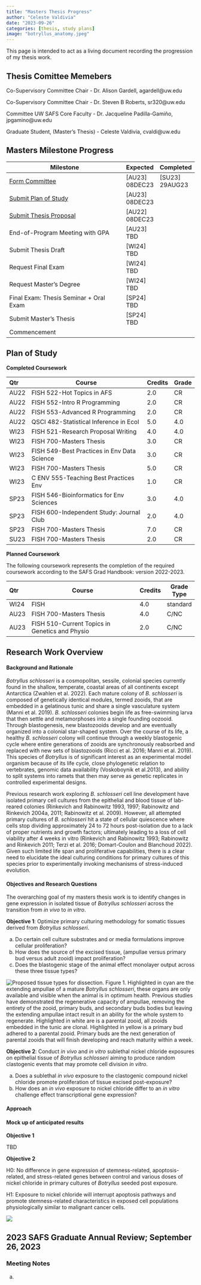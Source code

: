 ```yaml
---
title: "Masters Thesis Progress"
author: "Celeste Valdivia"
date: "2023-09-26"
categories: [thesis, study plans] 
image: "botryllus_anatomy.jpeg"
---
```


This page is intended to act as a living document recording the progression of my thesis work.

## Thesis Comittee Memebers

Co-Supervisory Committee Chair - Dr. Alison Gardell, agardell\@uw.edu

Co-Supervisory Committee Chair - Dr. Steven B Roberts, sr320\@uw.edu

Committee UW SAFS Core Faculty - Dr. Jacqueline Padilla-Gamiño, jpgamino\@uw.edu

Graduate Student, (Master's Thesis) - Celeste Valdivia, cvaldi\@uw.edu

## Masters Milestone Progress

| Milestone                                                                                                                     | Expected         | Completed        |
|-------------------------------------------------------------------------------------------------------------------------------|------------------|------------------|
| [Form Committee](https://docs.google.com/forms/d/e/1FAIpQLSdMCg96RoRiT4yEIAMorzOPT6GqDYFRQcPp0Ttr0D22idJqYg/viewform)         | \[AU23\] 08DEC23 | \[SU23\] 29AUG23 |
| [Submit Plan of Study](https://forms.gle/15siYRGdHKr5dX2B7)                                                                   | \[AU23\] 08DEC23 |                  |
| [Submit Thesis Proposal](https://docs.google.com/forms/d/e/1FAIpQLScL5Tp4GOxGUTxV2c1-kXW0orPTZEfuFeGtMF4eoJ9LHC9mcw/viewform) | \[AU22\] 08DEC23 |                  |
| End-of-Program Meeting with GPA                                                                                               | \[AU23\] TBD     |                  |
| Submit Thesis Draft                                                                                                           | \[WI24\] TBD     |                  |
| Request Final Exam                                                                                                            | \[WI24\] TBD     |                  |
| Request Master's Degree                                                                                                       | \[WI24\] TBD     |                  |
| Final Exam: Thesis Seminar + Oral Exam                                                                                        | \[SP24\] TBD     |                  |
| Submit Master's Thesis                                                                                                        | \[SP24\] TBD     |                  |
| Commencement                                                                                                                  |                  |                  |

## Plan of Study

**Completed Coursework**

| Qtr  | Course                                      | Credits | Grade |
|:-----|---------------------------------------------|---------|-------|
| AU22 | FISH 522-Hot Topics in AFS                  | 2.0     | CR    |
| AU22 | FISH 552-Intro R Programming                | 2.0     | CR    |
| AU22 | FISH 553-Advanced R Programming             | 2.0     | CR    |
| AU22 | QSCI 482-Statistical Inference in Ecol      | 5.0     | 4.0   |
| WI23 | FISH 521-Research Proposal Writing          | 4.0     | 4.0   |
| WI23 | FISH 700-Masters Thesis                     | 3.0     | CR    |
| WI23 | FISH 549-Best Practices in Env Data Science | 3.0     | CR    |
| WI23 | FISH 700-Masters Thesis                     | 5.0     | CR    |
| WI23 | C ENV 555-Teaching Best Practices Env       | 1.0     | CR    |
| SP23 | FISH 546-Bioinformatics for Env Sciences    | 3.0     | 4.0   |
| SP23 | FISH 600-Independent Study: Journal Club    | 2.0     | 4.0   |
| SP23 | FISH 700-Masters Thesis                     | 7.0     | CR    |
| SU23 | FISH 700-Masters Thesis                     | 2.0     | CR    |

**Planned Coursework**

The following coursework represents the completion of the required coursework according to the SAFS Grad Handbook: version 2022-2023.

| Qtr  | Course                                         | Credits | Grade Type |
|:-----|------------------------------------------------|---------|------------|
| WI24 | FISH                                           | 4.0     | standard   |
| AU23 | FISH 700-Masters Thesis                        | 4.0     | C/NC       |
| AU23 | FISH 510-Current Topics in Genetics and Physio | 2.0     | C/NC       |

## Research Work Overview

#### Background and Rationale

*Botryllus schlosseri* is a cosmopolitan, sessile, colonial species currently found in the shallow, temperate, coastal areas of all continents except Antarctica (Zwahlen et al. 2022). Each mature colony of *B. schlosseri* is composed of genetically identical modules, termed zooids, that are embedded in a gelatinous tunic and share a single vasculature system (Manni et al. 2019). *B. schlosseri* colonies begin life as free-swimming larva that then settle and metamorphoses into a single founding oozooid. Through blastogenesis, new blastozooids develop and are eventually organized into a colonial star-shaped system. Over the course of its life, a healthy *B. schlosseri* colony will continue through a weekly blastogenic cycle where entire generations of zooids are synchronously reabsorbed and replaced with new sets of blastozooids (Ricci et al. 2016; Manni et al. 2019). This species of *Botryllus* is of significant interest as an experimental model organism because of its life cycle, close phylogenetic relation to vertebrates, genomic data availability (Voskoboynik et al.2013), and ability to split systems into ramets that then may serve as genetic replicates in controlled experimental designs.

Previous research work exploring *B. schlosseri* cell line development have isolated primary cell cultures from the epithelial and blood tissue of lab-reared colonies (Rinkevich and Rabinowitz 1993, 1997; Rabinowitz and Rinkevich 2004a, 2011; Rabinowitz et al. 2009). However, all attempted primary cultures of *B. schlosseri* hit a state of cellular quiescence where cells stop dividing approximately 24 to 72 hours post-isolation due to a lack of proper nutrients and growth factors; ultimately leading to a loss of cell viability after 4 weeks in vitro (Rinkevich and Rabinowitz 1993; Rabinowitz and Rinkevich 2011; Terzi et al. 2016; Domart-Coulon and Blanchoud 2022). Given such limited life span and proliferative capabilities, there is a clear need to elucidate the ideal culturing conditions for primary cultures of this species prior to experimentally invoking mechanisms of stress-induced evolution.

#### Objectives and Research Questions

The overarching goal of my masters thesis work is to identify changes in gene expression in isolated tissue of *Botryllus schlosseri* across the transition from *in vivo* to *in vitro*.

**Objective 1**: Optimize primary culturing methodology for somatic tissues derived from *Botryllus schlosseri*.

a.  Do certain cell culture substrates and or media formulations improve cellular proliferation?
b.  How does the source of the excised tissue, (ampullae versus primary bud versus adult zooid) impact proliferation?
c.  Does the blastogenic stage of the animal effect monolayer output across these three tissue types?

![Proposed tissue types for dissection.](botryllus_anatomy.jpeg) Figure 1. Highlighted in cyan are the extending ampullae of a mature *Botryllus schlosseri*, these organs are only available and visible when the animal is in optimum health. Previous studies have demonstrated the regenerative capacity of ampullae, removing the entirety of the zooid, primary buds, and secondary buds bodies but leaving the extending ampullae intact result in an ability for the whole system to regenerate. Highlighted in white are is a parental zooid, all zooids embedded in the tunic are clonal. Highlighted in yellow is a primary bud adhered to a parental zooid. Primary buds are the next generation of parental zooids that will finish developing and reach maturity within a week.

**Objective 2**: Conduct *in vivo* and *in vitro* sublethal nickel chloride exposures on epithelial tissue of *Botryllus schlosseri* aiming to produce random clastogenic events that may promote cell division *in vitro*.

a.  Does a sublethal *in vivo* exposure to the clastogenic compound nickel chloride promote proliferation of tissue excised post-exposure?
b.  How does an *in vivo* exposure to nickel chloride differ to an *in vitro* challenge effect transcriptional gene expression?

#### Approach

#### Mock up of anticipated results

**Objective 1**

TBD

**Objective 2**

H0: No difference in gene expression of stemness-related, apoptosis-related, and stress-related genes between control and various doses of nickel chloride in primary cultures of *Botryllus* seeded post exposure.

H1: Exposure to nickel chloride will interrupt apoptosis pathways and promote stemness-related characteristics in exposed cell populations physiologically similar to malignant cancer cells.

![](gene_expression_example.jpg)

## 2023 SAFS Graduate Annual Review; September 26, 2023

### Meeting Notes

a.  

